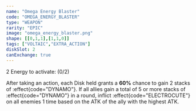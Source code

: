 ```yaml
---
name: "Omega Energy Blaster"
code: "OMEGA_ENERGY_BLASTER"
type: "WEAPON"
rarity: "EPIC"
image: "omega_energy_blaster.png"
shape: [[0,1,1],[1,1,0]]
tags: ["VOLTAIC","EXTRA_ACTION"]
diskSlot: 2
canExchange: true
---
```


2 Energy to activate: (0/2) 

After taking an action, each Disk held grants a **60%** chance to gain 2 stacks of :effect{code="DYNAMO"}. If all allies gain a total of 5 or more stacks of :effect{code="DYNAMO"} in a round, inflict :effect{code="ELECTROCUTE"} on all enemies 1 time based on the ATK of the ally with the highest ATK. 

